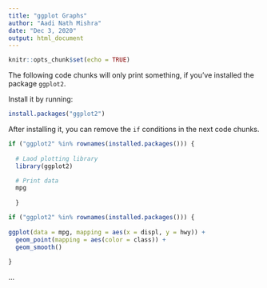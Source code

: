 ```yaml
---
title: "ggplot Graphs"
author: "Aadi Nath Mishra"
date: "Dec 3, 2020"
output: html_document
---
```


```r
knitr::opts_chunk$set(echo = TRUE)
```

The following code chunks will only print something, if you've installed the package `ggplot2`.

Install it by running:

```r
install.packages("ggplot2")
```

After installing it, you can remove the `if` conditions in the next code chunks.

```r
if ("ggplot2" %in% rownames(installed.packages())) {
  
  # Laod plotting library
  library(ggplot2)

  # Print data
  mpg
  
  }

```

```r
if ("ggplot2" %in% rownames(installed.packages())) {
  
ggplot(data = mpg, mapping = aes(x = displ, y = hwy)) + 
  geom_point(mapping = aes(color = class)) + 
  geom_smooth()
  
}
```

...